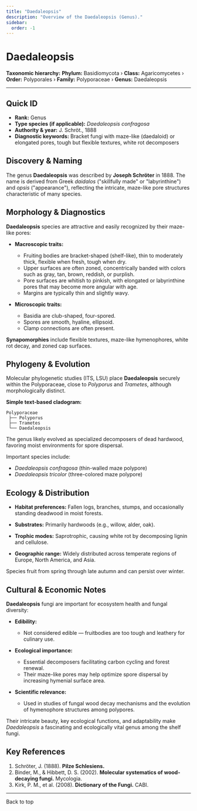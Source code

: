 ```yaml
---
title: "Daedaleopsis"
description: "Overview of the Daedaleopsis (Genus)."
sidebar:
  order: -1
---
```



# Daedaleopsis <Badge variant="note" text="Genus" />

**Taxonomic hierarchy:** **Phylum:** Basidiomycota › **Class:** Agaricomycetes › **Order:** Polyporales › **Family:** Polyporaceae › **Genus:** Daedaleopsis

---

## Quick ID
* **Rank:** Genus  
* **Type species (if applicable):** _Daedaleopsis confragosa_  
* **Authority & year:** J. Schröt., 1888  
* **Diagnostic keywords:** Bracket fungi with maze-like (daedaloid) or elongated pores, tough but flexible textures, white rot decomposers  

## Discovery & Naming
The genus **Daedaleopsis** was described by **Joseph Schröter** in 1888. The name is derived from Greek _daidalos_ ("skillfully made" or "labyrinthine") and _opsis_ ("appearance"), reflecting the intricate, maze-like pore structures characteristic of many species.

## Morphology & Diagnostics
**Daedaleopsis** species are attractive and easily recognized by their maze-like pores:

- **Macroscopic traits:**
  - Fruiting bodies are bracket-shaped (shelf-like), thin to moderately thick, flexible when fresh, tough when dry.
  - Upper surfaces are often zoned, concentrically banded with colors such as gray, tan, brown, reddish, or purplish.
  - Pore surfaces are whitish to pinkish, with elongated or labyrinthine pores that may become more angular with age.
  - Margins are typically thin and slightly wavy.

- **Microscopic traits:**
  - Basidia are club-shaped, four-spored.
  - Spores are smooth, hyaline, ellipsoid.
  - Clamp connections are often present.

**Synapomorphies** include flexible textures, maze-like hymenophores, white rot decay, and zoned cap surfaces.

## Phylogeny & Evolution
Molecular phylogenetic studies (ITS, LSU) place **Daedaleopsis** securely within the Polyporaceae, close to _Polyporus_ and _Trametes_, although morphologically distinct.

**Simple text-based cladogram:**
```
Polyporaceae
 ├── Polyporus
 ├── Trametes
 └── Daedaleopsis
```
The genus likely evolved as specialized decomposers of dead hardwood, favoring moist environments for spore dispersal.

Important species include:

- _Daedaleopsis confragosa_ (thin-walled maze polypore)
- _Daedaleopsis tricolor_ (three-colored maze polypore)

## Ecology & Distribution
- **Habitat preferences:** Fallen logs, branches, stumps, and occasionally standing deadwood in moist forests.
- **Substrates:** Primarily hardwoods (e.g., willow, alder, oak).
- **Trophic modes:** Saprotrophic, causing white rot by decomposing lignin and cellulose.

- **Geographic range:** Widely distributed across temperate regions of Europe, North America, and Asia.

Species fruit from spring through late autumn and can persist over winter.

## Cultural & Economic Notes
**Daedaleopsis** fungi are important for ecosystem health and fungal diversity:

- **Edibility:**
  - Not considered edible — fruitbodies are too tough and leathery for culinary use.

- **Ecological importance:**
  - Essential decomposers facilitating carbon cycling and forest renewal.
  - Their maze-like pores may help optimize spore dispersal by increasing hymenial surface area.

- **Scientific relevance:**
  - Used in studies of fungal wood decay mechanisms and the evolution of hymenophore structures among polypores.

Their intricate beauty, key ecological functions, and adaptability make _Daedaleopsis_ a fascinating and ecologically vital genus among the shelf fungi.

## Key References
1. Schröter, J. (1888). **Pilze Schlesiens.**  
2. Binder, M., & Hibbett, D. S. (2002). **Molecular systematics of wood-decaying fungi.** Mycologia.  
3. Kirk, P. M., et al. (2008). **Dictionary of the Fungi.** CABI.

---

<LinkButton href="#top" variant="minimal" icon="arrow-up">
  Back to top
</LinkButton>
